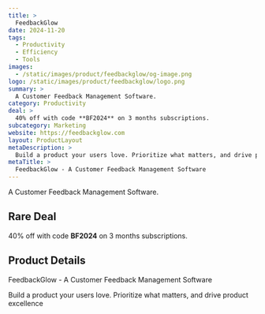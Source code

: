 ```yaml
---
title: >
  FeedbackGlow
date: 2024-11-20
tags:
  - Productivity
  - Efficiency
  - Tools
images:
  - /static/images/product/feedbackglow/og-image.png
logo: /static/images/product/feedbackglow/logo.png
summary: >
  A Customer Feedback Management Software.
category: Productivity
deal: >
  40% off with code **BF2024** on 3 months subscriptions.
subcategory: Marketing
website: https://feedbackglow.com
layout: ProductLayout
metaDescription: >
  Build a product your users love. Prioritize what matters, and drive product excellence
metaTitle: >
  FeedbackGlow - A Customer Feedback Management Software
---
```

A Customer Feedback Management Software.

## Rare Deal

40% off with code **BF2024** on 3 months subscriptions.

## Product Details
FeedbackGlow - A Customer Feedback Management Software

Build a product your users love. Prioritize what matters, and drive product excellence

